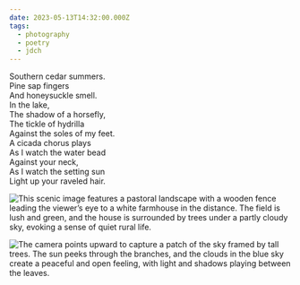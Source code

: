 ```yaml
---
date: 2023-05-13T14:32:00.000Z
tags:
  - photography
  - poetry
  - jdch
---
```

Southern cedar summers.<br/>
Pine sap fingers<br/>
And honeysuckle smell.<br/>
In the lake,<br/>
The shadow of a horsefly,<br/>
The tickle of hydrilla<br/>
Against the soles of my feet.<br/>
A cicada chorus plays<br/>
As I watch the water bead<br/>
Against your neck,<br/>
As I watch the setting sun<br/>
Light up your raveled hair.

![This scenic image features a pastoral landscape with a wooden fence leading the viewer’s eye to a white farmhouse in the distance. The field is lush and green, and the house is surrounded by trees under a partly cloudy sky, evoking a sense of quiet rural life.](/assets/photos/20230513-IMG_6002.jpg)

![The camera points upward to capture a patch of the sky framed by tall trees. The sun peeks through the branches, and the clouds in the blue sky create a peaceful and open feeling, with light and shadows playing between the leaves.](/assets/photos/20230513-IMG_5982.jpg)